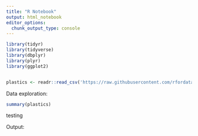 ```yaml
---
title: "R Notebook"
output: html_notebook
editor_options: 
  chunk_output_type: console
---
```


```r
library(tidyr)
library(tidyverse)
library(dbplyr)
library(plyr)
library(ggplot2)


plastics <- readr::read_csv('https://raw.githubusercontent.com/rfordatascience/tidytuesday/master/data/2021/2021-01-26/plastics.csv')

```

Data exploration:
```r
summary(plastics)

```


testing 











Output: